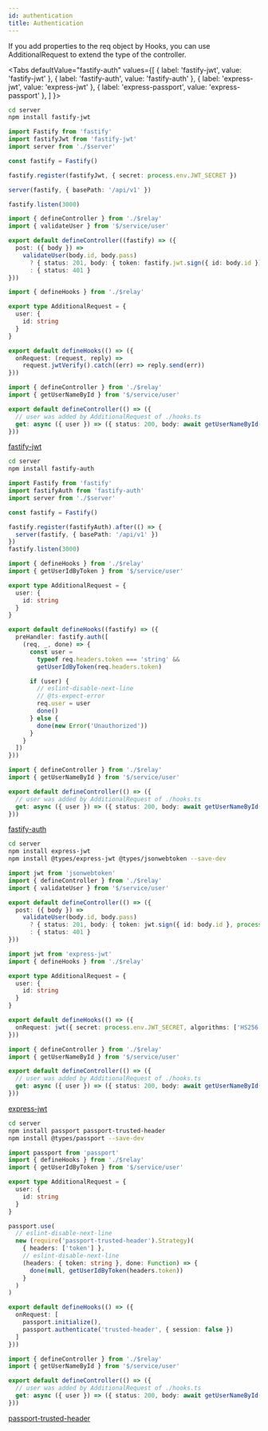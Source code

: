 ```yaml
---
id: authentication
title: Authentication
---
```


If you add properties to the req object by Hooks, you can use AdditionalRequest to extend the type of the controller.


<Tabs
  defaultValue="fastify-auth"
  values={[
    { label: 'fastify-jwt', value: 'fastify-jwt' },
    { label: 'fastify-auth', value: 'fastify-auth' },
    { label: 'express-jwt', value: 'express-jwt' },
    { label: 'express-passport', value: 'express-passport' },
  ]
}>
<TabItem value="fastify-jwt">

```sh
cd server
npm install fastify-jwt
```

```ts title="server/index.ts"
import Fastify from 'fastify'
import fastifyJwt from 'fastify-jwt'
import server from './$server'

const fastify = Fastify()

fastify.register(fastifyJwt, { secret: process.env.JWT_SECRET })

server(fastify, { basePath: '/api/v1' })

fastify.listen(3000)
```

```ts title="server/api/token/controller.ts"
import { defineController } from './$relay'
import { validateUser } from '$/service/user'

export default defineController((fastify) => ({
  post: ({ body }) =>
    validateUser(body.id, body.pass)
      ? { status: 201, body: { token: fastify.jwt.sign({ id: body.id }) } }
      : { status: 401 }
}))
```

```ts title="server/api/user/hooks.ts"
import { defineHooks } from './$relay'

export type AdditionalRequest = {
  user: {
    id: string
  }
}

export default defineHooks(() => ({
  onRequest: (request, reply) =>
    request.jwtVerify().catch((err) => reply.send(err))
}))
```

```ts title="server/api/user/controller.ts"
import { defineController } from './$relay'
import { getUserNameById } from '$/service/user'

export default defineController(() => ({
  // user was added by AdditionalRequest of ./hooks.ts
  get: async ({ user }) => ({ status: 200, body: await getUserNameById(user.id) })
}))
```

[fastify-jwt](https://github.com/fastify/fastify-jwt)

</TabItem>
<TabItem value="fastify-auth">

```sh
cd server
npm install fastify-auth
```

```ts title="server/index.ts"
import Fastify from 'fastify'
import fastifyAuth from 'fastify-auth'
import server from './$server'

const fastify = Fastify()

fastify.register(fastifyAuth).after(() => {
  server(fastify, { basePath: '/api/v1' })
})
fastify.listen(3000)
```

```ts title="server/api/user/hooks.ts"
import { defineHooks } from './$relay'
import { getUserIdByToken } from '$/service/user'

export type AdditionalRequest = {
  user: {
    id: string
  }
}

export default defineHooks((fastify) => ({
  preHandler: fastify.auth([
    (req, _, done) => {
      const user =
        typeof req.headers.token === 'string' &&
        getUserIdByToken(req.headers.token)

      if (user) {
        // eslint-disable-next-line
        // @ts-expect-error
        req.user = user
        done()
      } else {
        done(new Error('Unauthorized'))
      }
    }
  ])
}))
```

```ts title="server/api/user/controller.ts"
import { defineController } from './$relay'
import { getUserNameById } from '$/service/user'

export default defineController(() => ({
  // user was added by AdditionalRequest of ./hooks.ts
  get: async ({ user }) => ({ status: 200, body: await getUserNameById(user.id) })
}))
```

[fastify-auth](https://github.com/fastify/fastify-auth)

</TabItem>
<TabItem value="express-jwt">

```sh
cd server
npm install express-jwt
npm install @types/express-jwt @types/jsonwebtoken --save-dev
```

```ts title="server/api/token/controller.ts"
import jwt from 'jsonwebtoken'
import { defineController } from './$relay'
import { validateUser } from '$/service/user'

export default defineController(() => ({
  post: ({ body }) =>
    validateUser(body.id, body.pass)
      ? { status: 201, body: { token: jwt.sign({ id: body.id }, process.env.JWT_SECRET) } }
      : { status: 401 }
}))
```

```ts title="server/api/user/hooks.ts"
import jwt from 'express-jwt'
import { defineHooks } from './$relay'

export type AdditionalRequest = {
  user: {
    id: string
  }
}

export default defineHooks(() => ({
  onRequest: jwt({ secret: process.env.JWT_SECRET, algorithms: ['HS256'] })
}))
```

```ts title="server/api/user/controller.ts"
import { defineController } from './$relay'
import { getUserNameById } from '$/service/user'

export default defineController(() => ({
  // user was added by AdditionalRequest of ./hooks.ts
  get: async ({ user }) => ({ status: 200, body: await getUserNameById(user.id) })
}))
```

[express-jwt](https://github.com/auth0/express-jwt)

</TabItem>
<TabItem value="express-passport">

```sh
cd server
npm install passport passport-trusted-header
npm install @types/passport --save-dev
```

```ts title="server/api/user/hooks.ts"
import passport from 'passport'
import { defineHooks } from './$relay'
import { getUserIdByToken } from '$/service/user'

export type AdditionalRequest = {
  user: {
    id: string
  }
}

passport.use(
  // eslint-disable-next-line
  new (require('passport-trusted-header').Strategy)(
    { headers: ['token'] },
    // eslint-disable-next-line
    (headers: { token: string }, done: Function) => {
      done(null, getUserIdByToken(headers.token))
    }
  )
)

export default defineHooks(() => ({
  onRequest: [
    passport.initialize(),
    passport.authenticate('trusted-header', { session: false })
  ]
}))
```

```ts title="server/api/user/controller.ts"
import { defineController } from './$relay'
import { getUserNameById } from '$/service/user'

export default defineController(() => ({
  // user was added by AdditionalRequest of ./hooks.ts
  get: async ({ user }) => ({ status: 200, body: await getUserNameById(user.id) })
}))
```

[passport-trusted-header](http://www.passportjs.org/packages/passport-trusted-header/)

</TabItem>
</Tabs>
